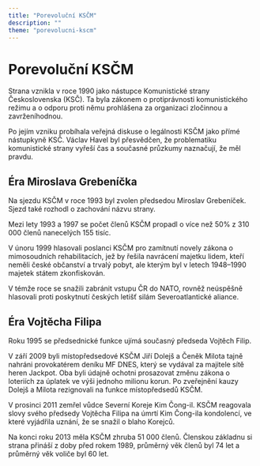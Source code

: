 ```yaml
---
title: "Porevoluční KSČM"
description: ""
theme: "porevolucni-kscm"
---
```


# Porevoluční KSČM

Strana vznikla v roce 1990 jako nástupce Komunistické strany Československa (KSČ). Ta byla zákonem o protiprávnosti komunistického režimu a o odporu proti němu prohlášena za organizaci zločinnou a zavrženíhodnou.

Po jejím vzniku probíhala veřejná diskuse o legálnosti KSČM jako přímé nástupkyně KSČ. Václav Havel byl přesvědčen, že problematiku komunistické strany vyřeší čas a současné průzkumy naznačují, že měl pravdu.

## Éra Miroslava Grebeníčka

Na sjezdu KSČM v roce 1993 byl zvolen předsedou Miroslav Grebeníček. Sjezd také rozhodl o zachování názvu strany.

Mezi lety 1993 a 1997 se počet členů KSČM propadl o více než 50% z 310 000 členů nanecelých 155 tisíc.

V únoru 1999 hlasovali poslanci KSČM pro zamítnutí novely zákona o mimosoudních rehabilitacích, jež by řešila navrácení majetku lidem, kteří neměli české občanství a trvalý pobyt, ale kterým byl v letech 1948–1990 majetek státem zkonfiskován.

V témže roce se snažili zabránit vstupu ČR do NATO, rovněž neúspěšně hlasovali proti poskytnutí českých letišť silám Severoatlantické aliance.

## Éra Vojtěcha Filipa

Roku 1995 se předsednické funkce ujímá současný předseda Vojtěch Filip.

V září 2009 byli místopředsedové KSČM Jiří Dolejš a Čeněk Milota tajně nahráni provokatérem deníku MF DNES, který se vydával za majitele sítě heren Jackpot. Oba byli údajně ochotni prosazovat změnu zákona o loteriích za úplatek ve výši jednoho milionu korun. Po zveřejnění kauzy Dolejš a Milota rezignovali na funkce místopředsedů KSČM.

V prosinci 2011 zemřel vůdce Severní Koreje Kim Čong-il. KSČM reagovala slovy svého předsedy Vojtěcha Filipa na úmrtí Kim Čong-ila kondolencí, ve které vyjádřila uznání, že se snažil o blaho Korejců.

Na konci roku 2013 měla KSČM zhruba 51 000 členů. Členskou základnu si strana přináší z doby před rokem 1989, průměrný věk členů byl 74 let a průměrný věk voliče byl 60 let.
